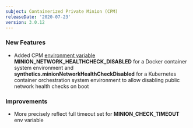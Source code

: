```yaml
---
subject: Containerized Private Minion (CPM)
releaseDate: '2020-07-23'
version: 3.0.12
---
```


### New Features

* Added CPM [environment variable](https://docs.newrelic.com/docs/synthetics/new-relic-synthetics/private-locations/containerized-private-minion-cpm-configuration#environment-variables) **MINION_NETWORK_HEALTHCHECK_DISABLED** for a Docker container system environment and **synthetics.minionNetworkHealthCheckDisabled** for a Kubernetes container orchestration system environment to allow disabling public network health checks on boot

### Improvements

* More precisely reflect full timeout set for **MINION_CHECK_TIMEOUT** env variable
